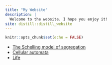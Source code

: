 ```yaml
---
title: "My Website"
description: |
  Welcome to the website. I hope you enjoy it!
site: distill::distill_website
---
```


```r
knitr::opts_chunk$set(echo = FALSE)
```


* [The Schelling model of segregation](./schelling.html)
* [Cellular automata](./cellular-automata.html)
* [Life](./life-cellular-automaton.html)